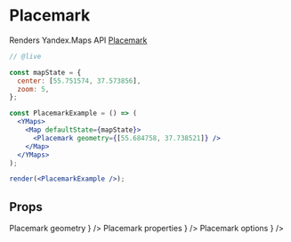 


# Placemark

Renders Yandex.Maps API [Placemark][]

```jsx
// @live

const mapState = {
  center: [55.751574, 37.573856],
  zoom: 5,
};

const PlacemarkExample = () => (
  <YMaps>
    <Map defaultState={mapState}>
      <Placemark geometry={[55.684758, 37.738521]} />
    </Map>
  </YMaps>
);

render(<PlacemarkExample />);
```

## Props

<Props>
  <PropItem
    name="defaultGeometry"
    secondaryName="geometry"
    type="number[]"
    description={
      <Link href="https://tech.yandex.com/maps/doc/jsapi/2.1/ref/reference/Placemark-docpage/#Placemark__param-geometry">
        Placemark geometry
      </Link>
    }
  />
  <PropItem
    name="defaultProperties"
    secondaryName="properties"
    type="Object"
    description={
      <Link href="https://tech.yandex.com/maps/doc/jsapi/2.1/ref/reference/Placemark-docpage/#Placemark__param-properties">
        Placemark properties
      </Link>
    }
  />
  <PropItem
    name="defaultOptions"
    secondaryName="options"
    type="Object"
    description={
      <Link href="https://tech.yandex.com/maps/doc/jsapi/2.1/ref/reference/Placemark-docpage/#Placemark__param-options">
        Placemark options
      </Link>
    }
  />
</Props>

<Events
  componentName="Placemark"
  url="https://tech.yandex.com/maps/doc/jsapi/2.1/ref/reference/Placemark-docpage/#Placemark__events-summary"
/>

[placemark]:
  https://tech.yandex.com/maps/doc/jsapi/2.1/ref/reference/Placemark-docpage/
